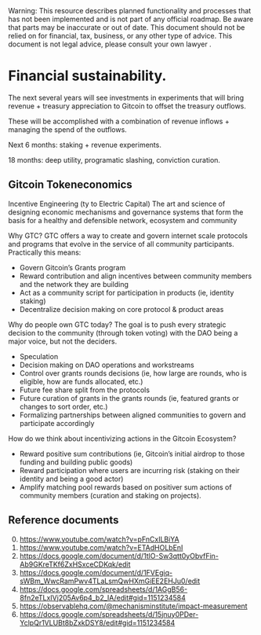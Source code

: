 
<Callout type="warning">
  Warning: This resource describes planned functionality and processes that has
  not been implemented and is not part of any official roadmap. Be aware that parts may be inaccurate or out of
  date.  This document should not be relied on for financial, tax, business, or any other type of advice.  This document is not legal advice, please consult your own lawyer .
</Callout>

# Financial sustainability.


The next several years will see investments in experiments that will bring revenue + treasury appreciation to Gitcoin to offset the treasury outflows.

These will be accomplished with a combination of revenue inflows + managing the spend of the outflows.

Next 6 months: staking + revenue experiments.

18 months: deep utility, programatic slashing, conviction curation.


## Gitcoin Tokeneconomics

Incentive Engineering (ty to Electric Capital)
The art and science of designing economic mechanisms and governance systems that form the basis for a healthy and defensible network, ecosystem and community

Why GTC?
GTC offers a way to create and govern internet scale protocols and programs that evolve in the service of all community participants. Practically this means:
- Govern Gitcoin’s Grants program
- Reward contribution and align incentives between community members and the network they are building
- Act as a community script for participation in products (ie, identity staking)
- Decentralize decision making on core protocol & product areas

Why do people own GTC today?
The goal is to push every strategic decision to the community (through token voting) with the DAO being a major voice, but not the deciders.
- Speculation
- Decision making on DAO operations and workstreams
- Control over grants rounds decisions (ie, how large are rounds, who is eligible, how are funds allocated, etc.)
- Future fee share split from the protocols
- Future curation of grants in the grants rounds (ie, featured grants or changes to sort order, etc.)
- Formalizing partnerships between aligned communities to govern and participate accordingly

How do we think about incentivizing actions in the Gitcoin Ecosystem?
- Reward positive sum contributions (ie, Gitcoin’s initial airdrop to those funding and building public goods)
- Reward participation where users are incurring risk (staking on their identity and being a good actor)
- Amplify matching pool rewards based on positiver sum actions of community members (curation and staking on projects).



## Reference documents

0. https://www.youtube.com/watch?v=pFnCxILBiYA
1. https://www.youtube.com/watch?v=ETAdHOLbEnI
2. https://docs.google.com/document/d/1tlO-Sw3qtt0yObvfFin-Ab9GKreTKf6ZxHSxceCDKqk/edit
3. https://docs.google.com/document/d/1FVEgiq-sWBm_WwcRamPwv4TLaLsmQwHXmGiEE2EHJu0/edit
4. https://docs.google.com/spreadsheets/d/1AGgB56-8fn2eTLxIVj205Av6p4_b2_IA/edit#gid=1151234584
5. https://observablehq.com/@mechanisminstitute/impact-measurement
6. https://docs.google.com/spreadsheets/d/15jnuy0PDer-YclpQr1VLUBt8bZxkDSY8/edit#gid=1151234584

